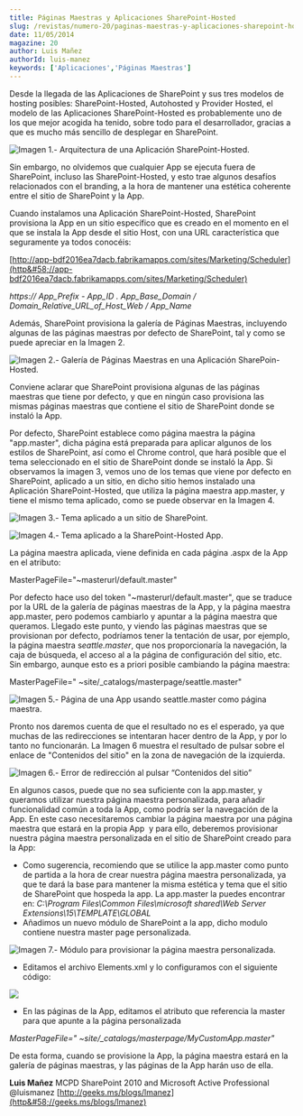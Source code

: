 ```yaml
---
title: Páginas Maestras y Aplicaciones SharePoint-Hosted
slug: /revistas/numero-20/paginas-maestras-y-aplicaciones-sharepoint-hosted
date: 11/05/2014
magazine: 20
author: Luis Mañez
authorId: luis-manez
keywords: ['Aplicaciones','Páginas Maestras']
---
```






​Desde la llegada de las Aplicaciones de SharePoint y sus tres modelos de hosting posibles: SharePoint-Hosted, Autohosted y Provider Hosted, el modelo de las Aplicaciones SharePoint-Hosted es probablemente uno de los que mejor acogida ha tenido, sobre todo para el desarrollador, gracias a que es mucho más sencillo de desplegar en SharePoint.

![Imagen 1.- Arquitectura de una Aplicación SharePoint-Hosted.](../../../images/numero20/paginas-maestras-y-aplicaciones-sharepoint-hosted/imagen1.gif)

Sin embargo, no olvidemos que cualquier App se ejecuta fuera de SharePoint, incluso las SharePoint-Hosted, y esto trae algunos desafíos relacionados con el branding, a la hora de mantener una estética coherente entre el sitio de SharePoint y la App.

Cuando instalamos una Aplicación SharePoint-Hosted, SharePoint provisiona la App en un sitio específico que es creado en el momento en el que se instala la App desde el sitio Host, con una URL característica que seguramente ya todos conocéis:

[http://app-bdf2016ea7dacb.fabrikamapps.com/sites/Marketing/Scheduler](http&#58;//app-bdf2016ea7dacb.fabrikamapps.com/sites/Marketing/Scheduler)

*https:// App\_Prefix - App\_ID . App\_Base\_Domain / Domain\_Relative\_URL\_of\_Host\_Web / App\_Name*

Además, SharePoint provisiona la galería de Páginas Maestras, incluyendo algunas de las páginas maestras por defecto de SharePoint, tal y como se puede apreciar en la Imagen 2.

![Imagen 2.- Galería de Páginas Maestras en una Aplicación SharePoin-Hosted.](../../../images/numero20/paginas-maestras-y-aplicaciones-sharepoint-hosted/imagen2.png)

Conviene aclarar que SharePoint provisiona algunas de las páginas maestras que tiene por defecto, y que en ningún caso provisiona las mismas páginas maestras que contiene el sitio de SharePoint donde se instaló la App.

Por defecto, SharePoint establece como página maestra la página "app.master", dicha página está preparada para aplicar algunos de los estilos de SharePoint, así como el Chrome control, que hará posible que el tema seleccionado en el sitio de SharePoint donde se instaló la App. Si observamos la imagen 3, vemos uno de los temas que viene por defecto en SharePoint, aplicado a un sitio, en dicho sitio hemos instalado una Aplicación SharePoint-Hosted, que utiliza la página maestra app.master, y tiene el mismo tema aplicado, como se puede observar en la Imagen 4.

![Imagen 3.- Tema aplicado a un sitio de SharePoint.](../../../images/numero20/paginas-maestras-y-aplicaciones-sharepoint-hosted/imagen3.png)

![Imagen 4.- Tema aplicado a la SharePoint-Hosted App.](../../../images/numero20/paginas-maestras-y-aplicaciones-sharepoint-hosted/imagen4.png)

La página maestra aplicada, viene definida en cada página .aspx de la App en el atributo:

MasterPageFile="~masterurl/default.master"

Por defecto hace uso del token "~masterurl/default.master", que se traduce por la URL de la galería de páginas maestras de la App, y la página maestra app.master, pero podemos cambiarlo y apuntar a la página maestra que queramos. Llegado este punto, y viendo las páginas maestras que se provisionan por defecto, podríamos tener la tentación de usar, por ejemplo, la página maestra s*eattle.master*, que nos proporcionaría la navegación, la caja de búsqueda, el acceso al a la página de configuración del sitio, etc. Sin embargo, aunque esto es a priori posible cambiando la página maestra:

MasterPageFile=" ~site/\_catalogs/masterpage/seattle.master"

![Imagen 5.- Página de una App usando seattle.master como página maestra.](../../../images/numero20/paginas-maestras-y-aplicaciones-sharepoint-hosted/imagen5.png)

Pronto nos daremos cuenta de que el resultado no es el esperado, ya que muchas de las redirecciones se intentaran hacer dentro de la App, y por lo tanto no funcionarán. La Imagen 6 muestra el resultado de pulsar sobre el enlace de "Contenidos del sitio" en la zona de navegación de la izquierda.

![Imagen 6.- Error de redirección al pulsar “Contenidos del sitio”](../../../images/numero20/paginas-maestras-y-aplicaciones-sharepoint-hosted/imagen6.png)

En algunos casos, puede que no sea suficiente con la app.master, y queramos utilizar nuestra página maestra personalizada, para añadir funcionalidad común a toda la App, como podría ser la navegación de la App. En este caso necesitaremos cambiar la página maestra por una página maestra que estará en la propia App  y para ello, deberemos provisionar nuestra página maestra personalizada en el sitio de SharePoint creado para la App:

- Como sugerencia, recomiendo que se utilice la app.master como punto de partida a la hora de crear nuestra página maestra personalizada, ya que te dará la base para mantener la misma estética y tema que el sitio de SharePoint que hospeda la app. La app.master la puedes encontrar en: *C:\Program Files\Common Files\microsoft shared\Web Server Extensions\15\TEMPLATE\GLOBAL*
- Añadimos un nuevo módulo de SharePoint a la app, dicho modulo contiene nuestra master page personalizada.


![Imagen 7.- Módulo para provisionar la página maestra personalizada.](../../../images/numero20/paginas-maestras-y-aplicaciones-sharepoint-hosted/imagen7.png)

- Editamos el archivo Elements.xml y lo configuramos con el siguiente código:


![](../../../images/numero20/paginas-maestras-y-aplicaciones-sharepoint-hosted/imagen8.png)

- En las páginas de la App, editamos el atributo que referencia la master para que apunte a la página personalizada


*MasterPageFile=" ~site/\_catalogs/masterpage/MyCustomApp.master"*

De esta forma, cuando se provisione la App, la página maestra estará en la galería de páginas maestras, y las páginas de la App harán uso de ella.



**Luis Mañez**
 MCPD SharePoint 2010 and Microsoft Active Professional
 @luismanez
 [http://geeks.ms/blogs/lmanez](http&#58;//geeks.ms/blogs/lmanez)

